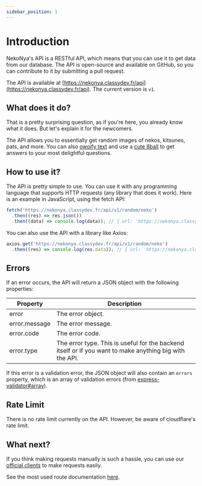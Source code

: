 ```yaml
---
sidebar_position: 1
---
```


# Introduction

NekoNya's API is a RESTful API, which means that you can use it to get data from our database. The API is open-source and available on GitHub, so you can contribute to it by submitting a pull request.

The API is available at [https://nekonya.classydev.fr/api](https://nekonya.classydev.fr/api). The current version is `v1`.

## What does it do?

That is a pretty surprising question, as if you're here, you already know what it does. But let's explain it for the newcomers.

The API allows you to essentially get random images of nekos, kitsunes, pats, and more. You can also [owoify text](/docs/api/owoify) and use a [cute 8ball](/docs/api/8ball) to get answers to your most delightful questions.

## How to use it?

The API is pretty simple to use. You can use it with any programming language that supports HTTP requests (any library that does it work). Here is an example in JavaScript, using the fetch API:

```js
fetch('https://nekonya.classydev.fr/api/v1/random/neko')
  .then((res) => res.json())
  .then((data) => console.log(data)); // { url: 'https://nekonya.classydev.fr/images/nekos/...' }
```

You can also use the API with a library like Axios:

```js
axios.get('https://nekonya.classydev.fr/api/v1/random/neko')
  .then((res) => console.log(res.data)); // { url: 'https://nekonya.classydev.fr/images/nekos/...' }
```

## Errors

If an error occurs, the API will return a JSON object with the following properties:

| Property | Description |
| -------- | ----------- |
| error | The error object. |
| error.message | The error message. |
| error.code | The error code. |
| error.type | The error type. This is useful for the backend itself or if you want to make anything big with the API. |

If this error is a validation error, the JSON object will also contain an `errors` property, which is an array of validation errors (from [express-validator#array](https://express-validator.github.io/docs/api/validation-result#array)).

## Rate Limit

There is no rate limit currently on the API. However, be aware of cloudflare's rate limit.

## What next?

If you think making requests manually is such a hassle, you can use our [official clients](/docs/packages/intro) to make requests easily.

See the most used route documentation [here](/docs/api/random).
